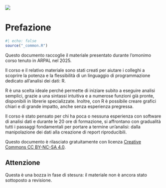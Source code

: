 ![](cover.png){fig-alt="R in ARPAL"}

# Prefazione {.unnumbered}

```r
#| echo: false
source("_common.R")
```

Questo documento raccoglie il materiale presentato durante l'omonimo corso tenuto in ARPAL nel 2025.

Il corso e il relativo materiale sono stati creati per aiutare i colleghi a scoprire la potenza e la flessibilità di un linguaggio di programmazione dedicato all'analisi dei dati: R.

R è una scelta ideale perché permette di iniziare subito a eseguire analisi semplici, grazie a una sintassi intuitiva e a numerose funzioni già pronte, disponibili in librerie specializzate. Inoltre, con R è possibile creare grafici chiari e di grande impatto, anche senza esperienza pregressa.

Il corso è stato pensato per chi ha poca o nessuna esperienza con software di analisi dati e durante le 20 ore di formazione, si affrontano con gradualità tutti i passaggi fondamentali per portare a termine un'analisi: dalla manipolazione dei dati alla creazione di report riproducibili.

Questo documento è rilasciato gratuitamente con licenza [Creative Commons CC BY-NC-SA 4.0](https://creativecommons.org/licenses/by-nc-sa/4.0/deed.it).

::: {.callout-important}
## Attenzione {.unnumbered}

Questa è una bozza in fase di stesura: il materiale non è ancora stato sottoposto a revisione.

:::

